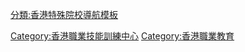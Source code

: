 {{Navbox
|name = 香港職業技能訓練中心
|title = 香港職業技能訓練中心
|group1 = [[職業訓練局 (香港)|職業訓練局]]
|list1 = [[展亮技能發展中心]]
|group2 = [[香港明愛]]
|list2 = [[明愛樂務綜合職業訓練中心]]
|group3 = [[匡智會]]
|list3 = 匡智松嶺綜合職業訓練中心
|below  = 圖例：＊為提供學員住宿服務 
}}<includeonly>[[Category:香港職業技能訓練中心]][[Category:香港職業教育]]</includeonly>
<noinclude>[[分類:香港特殊院校導航模板]]</noinclude>